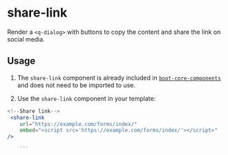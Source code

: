 
# share-link
Render a `<q-dialog>` with buttons to copy the content and share the link on social media.

<TableTabs tabsContent={componentShareLink} />

## Usage

1. The `share-link` component is already included in [`boot-core-components`](/docs/VueJs/modules/QSite/QsiteBoot#core-components) and does not need to be imported to use.

2. Use the `share-link` component in your template:

```jsx
<!--Share link-->
 <share-link
    url="https://example.com/forms/index/"
    embed="<script src='https://example.com/forms/index/'></script>"
/>

    ```